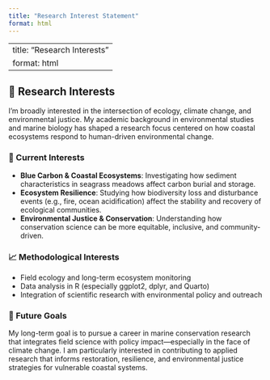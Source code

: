 ```yaml
---
title: "Research Interest Statement"
format: html
---
```


---
title: "Research Interests"
format: html
---

## 🌿 Research Interests

I’m broadly interested in the intersection of ecology, climate change, and environmental justice. My academic background in environmental studies and marine biology has shaped a research focus centered on how coastal ecosystems respond to human-driven environmental change.

### 🔬 Current Interests

- **Blue Carbon & Coastal Ecosystems**: Investigating how sediment characteristics in seagrass meadows affect carbon burial and storage.
- **Ecosystem Resilience**: Studying how biodiversity loss and disturbance events (e.g., fire, ocean acidification) affect the stability and recovery of ecological communities.
- **Environmental Justice & Conservation**: Understanding how conservation science can be more equitable, inclusive, and community-driven.

### 📈 Methodological Interests

- Field ecology and long-term ecosystem monitoring  
- Data analysis in R (especially ggplot2, dplyr, and Quarto)  
- Integration of scientific research with environmental policy and outreach

### 🌊 Future Goals

My long-term goal is to pursue a career in marine conservation research that integrates field science with policy impact—especially in the face of climate change. I am particularly interested in contributing to applied research that informs restoration, resilience, and environmental justice strategies for vulnerable coastal systems.

